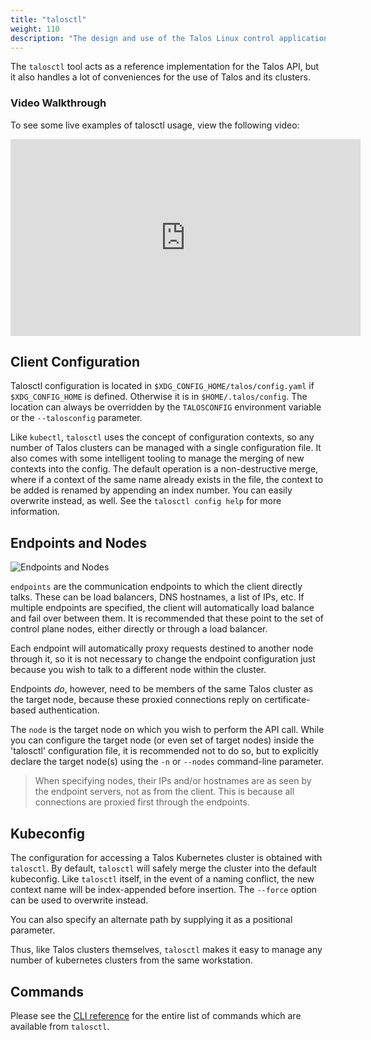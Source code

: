 ```yaml
---
title: "talosctl"
weight: 110
description: "The design and use of the Talos Linux control application."
---
```


The `talosctl` tool acts as a reference implementation for the Talos API, but it also handles a lot of
conveniences for the use of Talos and its clusters.

### Video Walkthrough

To see some live examples of talosctl usage, view the following video:

<iframe width="560" height="315" src="https://www.youtube.com/embed/pl0l_K_3Y6o" frameborder="0" allow="accelerometer; autoplay; clipboard-write; encrypted-media; gyroscope; picture-in-picture" allowfullscreen></iframe>

## Client Configuration

Talosctl configuration is located in `$XDG_CONFIG_HOME/talos/config.yaml` if `$XDG_CONFIG_HOME` is defined.
Otherwise it is in `$HOME/.talos/config`.
The location can always be overridden by the `TALOSCONFIG` environment variable or the `--talosconfig` parameter.

Like `kubectl`, `talosctl` uses the concept of configuration contexts, so any number of Talos clusters can be managed with a single configuration file.
It also comes with some intelligent tooling to manage the merging of new contexts into the config.
The default operation is a non-destructive merge, where if a context of the same name already exists in the file, the context to be added is renamed by appending an index number.
You can easily overwrite instead, as well.
See the `talosctl config help` for more information.

## Endpoints and Nodes

![Endpoints and Nodes](./images/talosctl-endpoints-and-nodes.png)

`endpoints` are the communication endpoints to which the client directly talks.
These can be load balancers, DNS hostnames, a list of IPs, etc.
If multiple endpoints are specified, the client will automatically load
balance and fail over between them.
It is recommended that these point to the set of control plane nodes, either directly or through a load balancer.

Each endpoint will automatically proxy requests destined to another node through it, so it is not necessary to change the endpoint configuration just because you wish to talk to a different node within the cluster.

Endpoints _do_, however, need to be members of the same Talos cluster as the target node, because these proxied connections reply on certificate-based authentication.

The `node` is the target node on which you wish to perform the API call.
While you can configure the target node (or even set of target nodes) inside the 'talosctl' configuration file, it is recommended not to do so, but to explicitly declare the target node(s) using the `-n` or `--nodes` command-line parameter.

> When specifying nodes, their IPs and/or hostnames are as seen by the endpoint servers, not as from the client.
> This is because all connections are proxied first through the endpoints.

## Kubeconfig

The configuration for accessing a Talos Kubernetes cluster is obtained with `talosctl`.
By default, `talosctl` will safely merge the cluster into the default kubeconfig.
Like `talosctl` itself, in the event of a naming conflict, the new context name will be index-appended before insertion.
The `--force` option can be used to overwrite instead.

You can also specify an alternate path by supplying it as a positional parameter.

Thus, like Talos clusters themselves, `talosctl` makes it easy to manage any
number of kubernetes clusters from the same workstation.

## Commands

Please see the [CLI reference](../reference/cli) for the entire list of commands which are available from `talosctl`.

